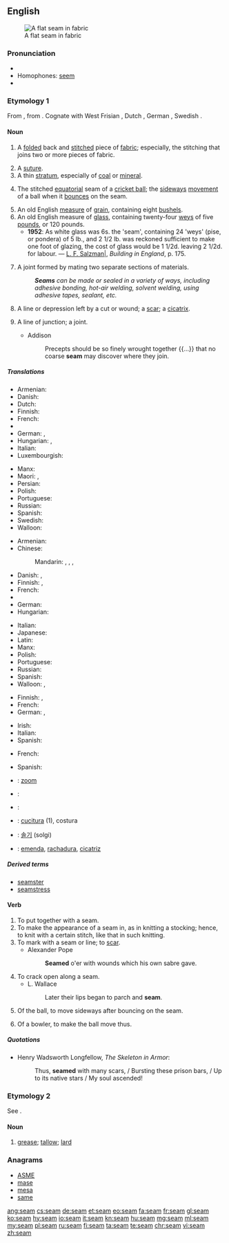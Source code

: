 {{wikipedia|dab=Seam}}
==English==
[[File:Fig. 9. Flat seam.jpg|thumb|right|A flat seam in fabric]]

===Pronunciation===
* {{audio|en-us-seem.ogg|Audio (US)|lang=en}}
* Homophones: [[seem]]
* {{rhymes|iːm|lang=en}}

===Etymology 1===
From {{etyl|ang|en}} {{m|ang|sēam}}, from {{etyl|gem-pro|en}} {{m|gem-pro|*saumaz||that which is sewn}}. Cognate with West Frisian {{term|seam|lang=fy}}, Dutch {{term|zoom|lang=nl}}, German {{term|Saum|lang=de}}, Swedish {{term|söm|lang=sv}}.

====Noun====
{{en-noun}}

# {{context|sewing|lang=en}} A [[folded]] back and [[stitch]]ed piece of [[fabric]]; especially, the stitching that joins two or more pieces of fabric.
# A [[suture]].
# A thin [[stratum]], especially of [[coal]] or [[mineral]].
# {{context|cricket|lang=en}} The stitched [[equatorial]] seam of a [[cricket ball]]; the [[sideways]] [[movement]] of a ball when it [[bounce]]s on the seam.
# An old English [[measure]] of [[grain]], containing eight [[bushel]]s.
# An old English measure of [[glass]], containing twenty-four [[wey]]s of five [[pound]]s, or 120 pounds.
#* '''1952''': As white glass was 6s. the 'seam', containing 24 'weys' (pise, or pondera) of 5 lb., and 2 1/2 lb. was reckoned sufficient to make one foot of glazing, the cost of glass would be 1 1/2d. leaving 2 1/2d. for labour. &mdash; [[w:en:Louis Francis Salzman|L. F. Salzman|]], ''Building in England'', p. 175.
# {{context|construction|lang=en}} A joint formed by mating two separate sections of materials.
#: '''''Seams''' can be made or sealed in a variety of ways, including adhesive bonding, hot-air welding, solvent welding, using adhesive tapes, sealant, etc.''
# A line or depression left by a cut or wound; a [[scar]]; a [[cicatrix]].
# {{context|figurative|lang=en}} A line of junction; a joint.
#* Addison
#*: Precepts should be so finely wrought together {{...}} that no coarse '''seam''' may discover where they join.

=====Translations=====
{{trans-top|folded back and stitched piece of fabric}}
* Armenian: {{t|hy|կար|tr=kar}}
* Danish: {{t+|da|søm|c}}
* Dutch: {{t+|nl|zoom|m}}
* Finnish: {{t+|fi|sauma}}
* French: {{t+|fr|couture}}
* {{trreq|ka}}
* German: {{t+|de|Saum|m}}, {{t+|de|Naht|f}}
* Hungarian: {{t+|hu|varrat}}, {{t+|hu|varrás}}
* Italian: {{t+|it|cucitura|f}}
* Luxembourgish: {{t|lb|Sam|m}}
{{trans-mid}}
* Manx: {{t|gv|whaaley|m}}
* Maori: {{t|mi|maurua}}, {{t|mi|morua}}
* Persian: {{t+|fa|درز|tr=darz|sc=fa-Arab}}
* Polish: {{t+|pl|szew|m}}
* Portuguese: {{t+|pt|costura|f}}
* Russian: {{t+|ru|шов|m|tr=šov|sc=Cyrl}}
* Spanish: {{t+|es|costura|f}}
* Swedish: {{t+|sv|söm|c}}
* Walloon: {{t+|wa|costeure|f}}
{{trans-bottom}}

{{trans-top|suture}}
* Armenian: {{t|hy|կար|tr=kar}}
* Chinese:
*: Mandarin: {{t+|cmn|縫|sc=Hani}}, {{t+|cmn|缝|tr=féng|sc=Hani}}, {{t+|cmn|縫合|sc=Hani}}, {{t+|cmn|缝合|tr=fénghé|sc=Hani}}
* Danish: {{t|da|sutur|c}},  {{t+|da|søm|c}}
* Finnish: {{t|fi|ommel}}, {{t|fi|tikkaus}}
* French: {{t+|fr|suture|f}}
* {{trreq|ka}}
* German: {{t+|de|Naht|f}}
* Hungarian: {{t+|hu|varrat}}
{{trans-mid}}
* Italian: {{t+|it|sutura|f}}
* Japanese: {{t|ja|縫合|tr=ほうごう, hōgō|sc=Jpan}}
* Latin: {{t|la|sūtūra|f}}
* Manx: {{t|gv|whaaley|m}}
* Polish: {{t+|pl|szew|m}}
* Portuguese: {{t+|pt|sutura|f}}
* Russian: {{t+|ru|шов|m|tr=šov|sc=Cyrl}}
* Spanish: {{t+|es|sutura}}
* Walloon: {{t+|wa|costeure|f}}, {{t|wa|rakeudaedje|m}}
{{trans-bottom}}

{{trans-top|thin stratum of mineral}}
* Finnish: {{t+|fi|suoni}}, {{t|fi|juonne}}
* French: {{t+|fr|veine|f}}
* German: {{t+|de|Flöz|n}}, {{t+|de|Schicht|f}}
{{trans-mid}}
* Irish: {{t|ga|síog|f}}
* Italian: {{t+|it|vena|f}}
* Spanish: {{t+|es|veta|f}}
{{trans-bottom}}

{{trans-top|stitched seam of a cricket ball}}
{{trans-mid}}
{{trans-bottom}}

{{trans-top|measure of grain}}
{{trans-mid}}
{{trans-bottom}}

{{trans-top|measure of glass}}
{{trans-mid}}
{{trans-bottom}}

{{trans-top|a line or depression left by a cut or wound}}
* French: {{t+|fr|cicatrice|f}}
{{trans-mid}}
* Spanish: {{t+|es|cicatriz|f}}
{{trans-bottom}}

{{checktrans-top}}
* {{ttbc|nl}}: [[zoom]] {{g|m}}
* {{ttbc|ka}}: {{t|ka|ნაოჭი|tr=naoči}}
* {{ttbc|he}}: {{t|he|תפר|tr=tefer}} {{g|m}}
{{trans-mid}}
* {{ttbc|it}}: [[cucitura]] {{g|f}} (1), costura
* {{ttbc|ko}}: [[솔기]] (solgi)
* {{ttbc|pt}}: [[emenda]], [[rachadura]], [[cicatriz]] {{g|f}}
{{trans-bottom}}

=====Derived terms=====
* [[seamster]]
* [[seamstress]]

====Verb====
{{en-verb}}

# To put together with a seam.
# To make the appearance of a seam in, as in knitting a stocking; hence, to knit with a certain stitch, like that in such knitting.
# To mark with a seam or line; to [[scar]].
#* Alexander Pope
#*: '''Seamed''' o'er with wounds which his own sabre gave.
# To crack open along a seam.
#* L. Wallace
#*: Later their lips began to parch and '''seam'''.
# {{context|cricket|lang=en}} Of the ball, to move sideways after bouncing on the seam.
# {{context|cricket|lang=en}} Of a bowler, to make the ball move thus.

=====Quotations=====
* Henry Wadsworth Longfellow, ''The Skeleton in Armor'':
*: Thus, '''seamed''' with many scars, / Bursting these prison bars, / Up to its native stars / My soul ascended!

===Etymology 2===
See {{term|saim|lang=en}}.

====Noun====
{{en-noun}}

# {{context|UK|dialect|obsolete|lang=en}} [[grease]]; [[tallow]]; [[lard]]
#: {{rfquotek|Shakespeare}}
#: {{rfquotek|Dryden}}

===Anagrams===
* [[ASME#English|ASME]]
* [[mase#English|mase]]
* [[mesa#English|mesa]]
* [[same#English|same]]

[[ang:seam]]
[[cs:seam]]
[[de:seam]]
[[et:seam]]
[[eo:seam]]
[[fa:seam]]
[[fr:seam]]
[[gl:seam]]
[[ko:seam]]
[[hy:seam]]
[[io:seam]]
[[it:seam]]
[[kn:seam]]
[[hu:seam]]
[[mg:seam]]
[[ml:seam]]
[[my:seam]]
[[pl:seam]]
[[ru:seam]]
[[fi:seam]]
[[ta:seam]]
[[te:seam]]
[[chr:seam]]
[[vi:seam]]
[[zh:seam]]